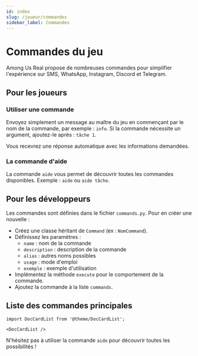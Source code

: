 ```yaml
---
id: index
slug: /joueur/commandes
sidebar_label: Commandes
---
```


# Commandes du jeu

Among Us Real propose de nombreuses commandes pour simplifier l'expérience sur SMS, WhatsApp, Instagram, Discord et Telegram.

## Pour les joueurs

### Utiliser une commande
Envoyez simplement un message au maître du jeu en commençant par le nom de la commande, par exemple : `info`. Si la commande nécessite un argument, ajoutez-le après : `tâche 1`.

Vous recevrez une réponse automatique avec les informations demandées.

### La commande d'aide
La commande `aide` vous permet de découvrir toutes les commandes disponibles. Exemple : `aide` ou `aide tâche`.

## Pour les développeurs

Les commandes sont définies dans le fichier `commands.py`. Pour en créer une nouvelle :
- Créez une classe héritant de `Command` (ex : `NomCommand`).
- Définissez les paramètres :
  - `name` : nom de la commande
  - `description` : description de la commande
  - `alias` : autres noms possibles
  - `usage` : mode d'emploi
  - `exemple` : exemple d'utilisation
- Implémentez la méthode `execute` pour le comportement de la commande.
- Ajoutez la commande à la liste `commands`.

## Liste des commandes principales

```mdx-code-block
import DocCardList from '@theme/DocCardList';

<DocCardList />
```

N'hésitez pas à utiliser la commande `aide` pour découvrir toutes les possibilités !
